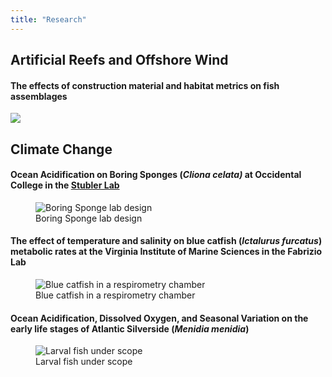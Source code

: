 ```yaml
---
title: "Research"
---
```


## Artificial Reefs and Offshore Wind

#### The effects of construction material and habitat metrics on fish assemblages

![](docs/rov.jpg)

## Climate Change

#### Ocean Acidification on Boring Sponges (*Cliona celata)* at Occidental College in the [Stubler Lab](https://amberstubler.weebly.com/)

![Boring Sponge lab design](docs/boringsponges.jpg)

#### The effect of temperature and salinity on blue catfish (*Ictalurus furcatus*) metabolic rates at the Virginia Institute of Marine Sciences in the Fabrizio Lab

![Blue catfish in a respirometry chamber](docs/bluecat.jpg)

#### Ocean Acidification, Dissolved Oxygen, and Seasonal Variation on the early life stages of Atlantic Silverside (*Menidia menidia*)

![Larval fish under scope](docs/larvalfish.jpg)
